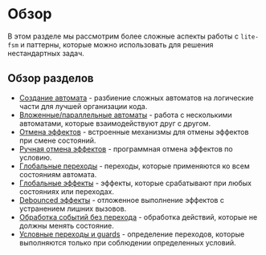 # Обзор

В этом разделе мы рассмотрим более сложные аспекты работы с `lite-fsm` и паттерны, которые можно использовать для решения нестандартных задач.

## Обзор разделов

- [Создание автомата](/guide/advanced-concepts/create-machine) - разбиение сложных автоматов на логические части для лучшей организации кода.
- [Вложенные/параллельные автоматы](/guide/advanced-concepts/parallel) - работа с несколькими автоматами, которые взаимодействуют друг с другом.
- [Отмена эффектов](/guide/advanced-concepts/cancel-effects) - встроенные механизмы для отмены эффектов при смене состояний.
- [Ручная отмена эффектов](/guide/advanced-concepts/manual-cancel) - программная отмена эффектов по условию.
- [Глобальные переходы](/guide/advanced-concepts/global-transitions) - переходы, которые применяются ко всем состояниям автомата.
- [Глобальные эффекты](/guide/advanced-concepts/global-effects) - эффекты, которые срабатывают при любых состояниях или переходах.
- [Debounced эффекты](/guide/advanced-concepts/debounced-effects) - отложенное выполнение эффектов с устранением лишних вызовов.
- [Обработка событий без перехода](/guide/advanced-concepts/null-transitions) - обработка действий, которые не должны менять состояние.
- [Условные переходы и guards](/guide/advanced-concepts/guards) - определение переходов, которые выполняются только при соблюдении определенных условий.
